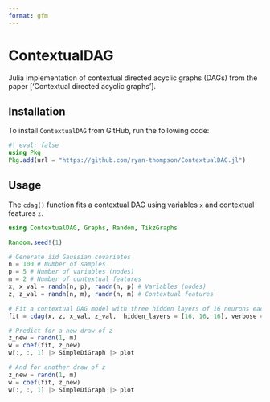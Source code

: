 ```yaml
---
format: gfm
---
```


# ContextualDAG

Julia implementation of contextual directed acyclic graphs (DAGs) from the paper ['Contextual directed acyclic graphs'].

## Installation

To install `ContextualDAG` from GitHub, run the following code:

```julia
#| eval: false
using Pkg
Pkg.add(url = "https://github.com/ryan-thompson/ContextualDAG.jl")
```

## Usage

The `cdag()` function fits a contextual DAG using variables `x` and contextual features `z`.

```julia
using ContextualDAG, Graphs, Random, TikzGraphs

Random.seed!(1)

# Generate iid Gaussian covariates
n = 100 # Number of samples
p = 5 # Number of variables (nodes)
m = 2 # Number of contextual features
x, x_val = randn(n, p), randn(n, p) # Variables (nodes)
z, z_val = randn(n, m), randn(n, m) # Contextual features

# Fit a contextual DAG model with three hidden layers of 16 neurons each
fit = cdag(x, z, x_val, z_val,  hidden_layers = [16, 16, 16], verbose = false)

# Predict for a new draw of z
z_new = randn(1, m)
w = coef(fit, z_new)
w[:, :, 1] |> SimpleDiGraph |> plot
```

```julia
# And for another draw of z
z_new = randn(1, m)
w = coef(fit, z_new)
w[:, :, 1] |> SimpleDiGraph |> plot
```